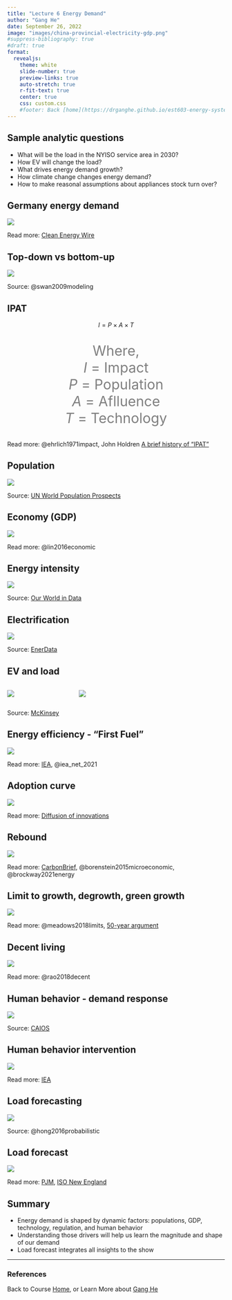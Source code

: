 ```yaml
---
title: "Lecture 6 Energy Demand"
author: "Gang He"
date: September 26, 2022
image: "images/china-provincial-electricity-gdp.png"
#suppress-bibliography: true
#draft: true
format:
  revealjs:
    theme: white
    slide-number: true
    preview-links: true
    auto-stretch: true
    r-fit-text: true
    center: true
    css: custom.css
    #footer: Back [home](https://drganghe.github.io/est603-energy-systems-analysis-2022-fall/)
---
```


## Sample analytic questions

- What will be the load in the NYISO service area in 2030?  
- How EV will change the load?    
- What drives energy demand growth?  
- How climate change changes energy demand?   
- How to make reasonal assumptions about appliances stock turn over?  


## Germany energy demand 
![](images/german-economic-growth-power-and-energy-consumption-ghg-emissions-1990-2020.png){fig-align="center"}

::: footer
Read more: [Clean Energy Wire](https://www.cleanenergywire.org/factsheets/germanys-energy-consumption-and-power-mix-charts)
:::


## Top-down vs bottom-up

![](images/top-down-and-bottom-up.png){fig-align="center"}

::: footer
Source: @swan2009modeling 
:::

## IPAT

<center>
$I=P\times A\times T$

<p style="font-size:24pt; color:gray">
Where,  
$I$ = Impact   
$P$ = Population  
$A$ = Aflluence  
$T$ = Technology    
</p>
</center>

::: footer
Read more: @ehrlich1971impact, John Holdren [A brief history of "IPAT"](https://mahb.stanford.edu/wp-content/uploads/2020/02/1993-holdre-BRIEF-HISTORY-OF-COMMONER-BATTLE.pdf)
:::

## Population

![](images/total-population.png){fig-align="center"}

::: footer
Source: [UN World Population Prospects](https://population.un.org/wpp/Graphs/DemographicProfiles/Line/900)
:::


## Economy (GDP)

![](images/china-provincial-electricity-gdp.png){fig-align="center"}

::: footer
Read more: @lin2016economic 
:::

## Energy intensity

![](images/energy-intensity.png){fig-align="center"}

::: footer
Source: [Our World in Data](https://ourworldindata.org/grapher/energy-intensity?tab=chart&country=JPN~USA~CHN~IND~OWID_WRL~DEU~GBR)
:::

## Electrification

![](images/electricity-share-in-final-energy.png){fig-align="center"}

::: footer
Source: [EnerData](https://yearbook.enerdata.net/electricity/share-electricity-final-consumption.html)
:::

## EV and load 

:::columns

::: {.column width="30%"}
![](images/ev-load.png){fig-align="center"}
:::

::: {.column width="70%"}
![](images/ev-charging.png){fig-align="center"}
:::

:::

::: footer
Source: [McKinsey](https://www.mckinsey.com/industries/automotive-and-assembly/our-insights/the-potential-impact-of-electric-vehicles-on-global-energy-systems)
:::

## Energy efficiency - "First Fuel"

![](images/ee-net-zero.png){fig-align="center"}

::: footer
Read more: [IEA](https://www.iea.org/articles/net-zero-by-2050-hinges-on-a-global-push-to-increase-energy-efficiency), @iea_net_2021
:::

## Adoption curve

![](images/adoption-curve.png){fig-align="center"}

::: footer
Read more: [Diffusion of innovations](https://en.wikipedia.org/wiki/Diffusion_of_innovations)
:::

## Rebound

![](images/Illustration-of-rebound-effects.png){fig-align="center"}

::: footer
Read more: [CarbonBrief](https://www.carbonbrief.org/guest-post-why-rebound-effects-may-cut-energy-savings-in-half/), @borenstein2015microeconomic, @brockway2021energy
:::

## Limit to growth, degrowth, green growth

![](images/limits-to-growth.png){fig-align="center"}

::: footer
Read more: @meadows2018limits, [50-year argument](https://media.nature.com/original/magazine-assets/d41586-022-00723-1/d41586-022-00723-1.pdf)
:::


## Decent living

![](images/decent-living.jpeg){fig-align="center"}

::: footer
Read more: @rao2018decent 
:::

## Human behavior - demand response

![](images/caiso-dr-20220906.png){fig-align="center"}

::: footer
Source: [CAIOS](https://www.caiso.com/TodaysOutlook/Pages/default.aspx)
:::


## Human behavior intervention

![](images/energy-savings-behaviorial-us.png){fig-align="center"}

::: footer
Read more: [IEA](https://www.iea.org/articles/the-potential-of-behavioural-interventions-for-optimising-energy-use-at-home)
:::

## Load forecasting

![](images/load-forecasting.jpg){fig-align="center"}

:::{.footer}
Source: @hong2016probabilistic
:::


## Load forecast

![](images/load-forecast-diagram.svg){fig-align="center"}

:::{.footer}
Read more: [PJM](https://learn.pjm.com/three-priorities/planning-for-the-future/load-forecasting.aspx), [ISO New England](https://www.iso-ne.com/system-planning/system-forecasting/load-forecast/)
:::

## Summary

- Energy demand is shaped by dynamic factors: populations, GDP, technology, regulation, and human behavior   
- Understanding those drivers will help us learn the magnitude and shape of our demand  
- Load forecast integrates all insights to the show    


---
### References

::: {#refs}
:::

::: footer
Back to Course [Home](https://drganghe.github.io/est603-energy-systems-analysis-2022-fall/), or Learn More about [Gang He](https://drganghe.github.io)
:::